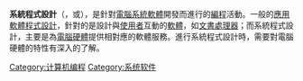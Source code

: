 {{noteTA
|G1 = IT
}}

'''系統程式設計'''（{{lang-en|System programming}}，或{{lang|en|systems programming}}），是針對[[電腦|電腦]][[系統軟體|系統軟體]]開發而進行的[[編程|編程]]活動。一般的[[應用軟體|應用軟體]][[程式設計|程式設計]]，針對的是設計與[[使用者|使用者]]互動的[[軟體|軟體]]，如[[文書處理器|文書處理器]]；而系統程式設計，主要是為[[電腦硬體|電腦硬體]]提供相對應的軟體服務。進行系統程式設計時，需要對電腦硬體的特性有深入的了解。

{{计算机小作品}}
[[Category:计算机编程|Category:计算机编程]]
[[Category:系统软件|Category:系统软件]]